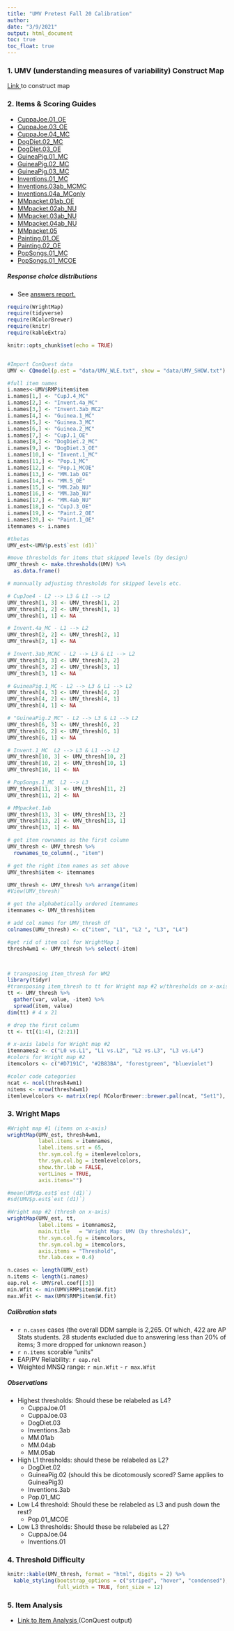 ```yaml
---
title: "UMV Pretest Fall 20 Calibration"
author: 
date: "3/9/2021"
output: html_document
toc: true
toc_float: true
---
```


### 1. UMV (understanding measures of variability) Construct Map
<a href="https://docs.google.com/document/d/1PAFmB_z13bwVV6H52sjAN-37upwMKWVDGu--Aip7qhA/edit" target = "_blank">Link </a> to construct map

### 2. Items & Scoring Guides
* <a href="https://cr4cradmin.bear-apps.com/scheduled_activities/36/activities/60/scoring_guides/505/score_assignments" target = "_blank">CuppaJoe.01_OE  </a>
* <a href="https://cr4cradmin.bear-apps.com/scheduled_activities/36/activities/60/scoring_guides/187/score_assignments" target = "_blank">CuppaJoe.03_OE  </a>
* <a href="https://cr4cradmin.bear-apps.com/scheduled_activities/36/activities/58/scoring_guides/175/score_assignments" target = "_blank">CuppaJoe.04_MC </a>
* <a href="https://cr4cradmin.bear-apps.com/scheduled_activities/36/activities/81/scoring_guides/151/score_assignments" target = "_blank">DogDiet.02_MC  </a>
* <a href="https://cr4cradmin.bear-apps.com/scheduled_activities/36/activities/83/scoring_guides/152/score_assignments" target = "_blank">DogDiet.03_OE  </a>
* <a href="https://cr4cradmin.bear-apps.com/scheduled_activities/36/activities/57/scoring_guides/386/score_assignments" target = "_blank">GuineaPig.01_MC  </a>
* <a href="https://cr4cradmin.bear-apps.com/scheduled_activities/36/activities/56/scoring_guides/435/score_assignments" target = "_blank">GuineaPig.02_MC  </a>
* <a href="https://cr4cradmin.bear-apps.com/scheduled_activities/36/activities/82/scoring_guides/434/score_assignments" target = "_blank">GuineaPig.03_MC  </a>
* <a href="https://cr4cradmin.bear-apps.com/scheduled_activities/36/activities/59/scoring_guides/340/score_assignments" target = "_blank">Inventions.01_MC  </a>
* <a href="https://cr4cradmin.bear-apps.com/scheduled_activities/36/activities/58/scoring_guides/373/score_assignments" target = "_blank">Inventions.03ab_MCMC  </a>
* <a href="https://cr4cradmin.bear-apps.com/scheduled_activities/36/activities/58/scoring_guides/342/score_assignments" target = "_blank">Inventions.04a_MConly  </a>
* <a href="https://cr4cradmin.bear-apps.com/scheduled_activities/36/activities/80/scoring_guides/190/score_assignments" target = "_blank">MMpacket.01ab_OE  </a>
* <a href="https://cr4cradmin.bear-apps.com/scheduled_activities/36/activities/56/scoring_guides/440/score_assignments" target = "_blank">MMpacket.02ab_NU  </a>
* <a href="https://cr4cradmin.bear-apps.com/scheduled_activities/36/activities/56/scoring_guides/441/score_assignments" target = "_blank">MMpacket.03ab_NU  </a>
* <a href="hhttps://cr4cradmin.bear-apps.com/scheduled_activities/36/activities/56/scoring_guides/442/score_assignments" target = "_blank">MMpacket.04ab_NU  </a>
* <a href="https://cr4cradmin.bear-apps.com/scheduled_activities/36/activities/56/scoring_guides/194/score_assignments" target = "_blank">MMpacket.05  </a>
* <a href="https://cr4cradmin.bear-apps.com/scheduled_activities/36/activities/57/scoring_guides/684/score_assignments" target = "_blank">Painting.01_OE  </a>
* <a href="https://cr4cradmin.bear-apps.com/scheduled_activities/36/activities/57/scoring_guides/277/score_assignments" target = "_blank">Painting.02_OE  </a>
* <a href="https://cr4cradmin.bear-apps.com/scheduled_activities/36/activities/60/scoring_guides/360/score_assignments" target = "_blank">PopSongs.01_MC  </a>
* <a href="https://cr4cradmin.bear-apps.com/scheduled_activities/36/activities/59/scoring_guides/361/score_assignments" target = "_blank">PopSongs.01_MCOE  </a>

##### Response choice distributions
* See <a href="https://cr4cradmin.bear-apps.com/answers_reports?scheduled_activities=36" target = "_blank">answers report.  </a> 

```r
require(WrightMap)
require(tidyverse)
require(RColorBrewer)
require(knitr)
require(kableExtra)

knitr::opts_chunk$set(echo = TRUE)


#Import ConQuest data
UMV <- CQmodel(p.est = "data/UMV_WLE.txt", show = "data/UMV_SHOW.txt")

#full item names
i.names<-UMV$RMP$item$item
i.names[1,] <- "CupJ.4_MC"
i.names[2,] <- "Invent.4a_MC"
i.names[3,] <- "Invent.3ab_MC2"
i.names[4,] <- "Guinea.1_MC"
i.names[5,] <- "Guinea.3_MC"
i.names[6,] <- "Guinea.2_MC"
i.names[7,] <- "CupJ.1_OE"
i.names[8,] <- "DogDiet.2_MC"
i.names[9,] <- "DogDiet.3_OE"
i.names[10,] <- "Invent.1_MC" 
i.names[11,] <- "Pop.1_MC" 
i.names[12,] <- "Pop.1_MCOE" 
i.names[13,] <- "MM.1ab_OE" 
i.names[14,] <- "MM.5_OE" 
i.names[15,] <- "MM.2ab_NU" 
i.names[16,] <- "MM.3ab_NU" 
i.names[17,] <- "MM.4ab_NU"
i.names[18,] <- "CupJ.3_OE" 
i.names[19,] <- "Paint.2_OE" 
i.names[20,] <- "Paint.1_OE"
itemnames <- i.names

#thetas
UMV_est<-UMV$p.est$`est (d1)`

#move thresholds for items that skipped levels (by design)
UMV_thresh <- make.thresholds(UMV) %>% 
  as.data.frame()

# mannually adjusting thresholds for skipped levels etc.

# CupJoe4 - L2 --> L3 & L1 --> L2
UMV_thresh[1, 3] <- UMV_thresh[1, 2]
UMV_thresh[1, 2] <- UMV_thresh[1, 1]
UMV_thresh[1, 1] <- NA

# Invent.4a_MC - L1 --> L2
UMV_thresh[2, 2] <- UMV_thresh[2, 1]
UMV_thresh[2, 1] <- NA

# Invent.3ab_MCNC - L2 --> L3 & L1 --> L2
UMV_thresh[3, 3] <- UMV_thresh[3, 2]
UMV_thresh[3, 2] <- UMV_thresh[3, 1]
UMV_thresh[3, 1] <- NA

# GuineaPig.1_MC - L2 --> L3 & L1 --> L2
UMV_thresh[4, 3] <- UMV_thresh[4, 2]
UMV_thresh[4, 2] <- UMV_thresh[4, 1]
UMV_thresh[4, 1] <- NA

# "GuineaPig.2_MC" - L2 --> L3 & L1 --> L2
UMV_thresh[6, 3] <- UMV_thresh[6, 2]
UMV_thresh[6, 2] <- UMV_thresh[6, 1]
UMV_thresh[6, 1] <- NA

# Invent.1_MC  L2 --> L3 & L1 --> L2
UMV_thresh[10, 3] <- UMV_thresh[10, 2]
UMV_thresh[10, 2] <- UMV_thresh[10, 1]
UMV_thresh[10, 1] <- NA

# PopSongs.1_MC  L2 --> L3
UMV_thresh[11, 3] <- UMV_thresh[11, 2]
UMV_thresh[11, 2] <- NA

# MMpacket.1ab
UMV_thresh[13, 3] <- UMV_thresh[13, 2]
UMV_thresh[13, 2] <- UMV_thresh[13, 1]
UMV_thresh[13, 1] <- NA

# get item rownames as the first column
UMV_thresh <- UMV_thresh %>% 
  rownames_to_column(., "item")

# get the right item names as set above
UMV_thresh$item <- itemnames

UMV_thresh <- UMV_thresh %>% arrange(item) 
#View(UMV_thresh)

# get the alphabetically ordered itemnames
itemnames <- UMV_thresh$item

# add col names for UMV_thresh df
colnames(UMV_thresh) <- c("item", "L1", "L2 ", "L3", "L4")

#get rid of item col for WrightMap 1
thresh4wm1 <- UMV_thresh %>% select(-item)



# transposing item_thresh for WM2
library(tidyr)
#transposing item_thresh to tt for Wright map #2 w/thresholds on x-axis   
tt <- UMV_thresh %>%
  gather(var, value, -item) %>% 
  spread(item, value) 
dim(tt) # 4 x 21

# drop the first column
tt <- tt[(1:4), (2:21)]

# x-axis labels for Wright map #2
itemnames2 <- c("L0 vs.L1", "L1 vs.L2", "L2 vs.L3", "L3 vs.L4")
#colors for Wright map #2
itemcolors <- c("#D7191C", "#2B83BA", "forestgreen", "blueviolet")

#color code categories
ncat <- ncol(thresh4wm1)
nitems <- nrow(thresh4wm1)
itemlevelcolors <- matrix(rep( RColorBrewer::brewer.pal(ncat, "Set1"), nitems), byrow=TRUE, ncol=ncat)

```

### 3. Wright Maps

```r

#Wright map #1 (items on x-axis)
wrightMap(UMV_est, thresh4wm1,
          label.items = itemnames, 
          label.items.srt = 65, 
          thr.sym.col.fg = itemlevelcolors, 
          thr.sym.col.bg = itemlevelcolors,
          show.thr.lab = FALSE,
          vertLines = TRUE,
          axis.items="")

#mean(UMV$p.est$`est (d1)`)
#sd(UMV$p.est$`est (d1)`)

#Wright map #2 (thresh on x-axis)
wrightMap(UMV_est, tt,
          label.items = itemnames2,
          main.title   = "Wright Map: UMV (by thresholds)",
          thr.sym.col.fg = itemcolors,
          thr.sym.col.bg = itemcolors,
          axis.items = "Threshold",
          thr.lab.cex = 0.4)

```

```r
n.cases <- length(UMV_est)
n.items <- length(i.names)
eap.rel <- UMV$rel.coef[[3]]
min.Wfit <- min(UMV$RMP$item$W.fit)
max.Wfit <- max(UMV$RMP$item$W.fit)
```
#####   Calibration stats

*  `r n.cases` cases (the overall DDM sample is 2,265. Of which, 422 are AP Stats students. 28 students excluded due to answering less than 20% of items; 3 more dropped for unknown reason.)
*  `r n.items` scorable "units"
*  EAP/PV Reliability: `r eap.rel`
*  Weighted MNSQ range: `r min.Wfit` - `r max.Wfit`


#####   Observations

* Highest thresholds: Should these be relabeled as L4?
   + CuppaJoe.01
   + CuppaJoe.03
   + DogDiet.03
   + Inventions.3ab
   + MM.01ab
   + MM.04ab
   + MM.05ab
 
* High L1 thresholds: should these be relabeled as L2?
    + DogDiet.02
    + GuineaPig.02 (should this be dicotomously scored? Same applies to GuineaPig3)
    + Inventions.3ab
    + Pop.01_MC

* Low L4 threshold: Should these be relabeled as L3 and push down the rest?
    + Pop.01_MCOE

* Low L3 thresholds: Should these be relabeled as L2?
    + CuppaJoe.04
    + Inventions.01

### 4. Threshold Difficulty
```r

knitr::kable(UMV_thresh, format = "html", digits = 2) %>%
  kable_styling(bootstrap_options = c("striped", "hover", "condensed"),
                full_width = TRUE, font_size = 12)

```

### 5. Item Analysis
* <a href="https://drive.google.com/file/d/1QRlpodAXt9NBtsBO-cHRSWGyaYvv7I1n/view?usp=sharing" target = "_blank">Link to Item Analysis </a> (ConQuest output)   
